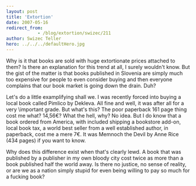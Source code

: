 ```yaml
---
layout: post
title: 'Extortion'
date: 2007-05-16
redirect_from: 
            - /blog/extortion/swizec/211
author: Swizec Teller
hero: ../../../defaultHero.jpg
---
```

Why is it that books are sold with huge extortionate prices attached to them? Is there an explanation for this trend at all, I surely wouldn't know. But the gist of the matter is that books published in Slovenia are simply much too expensive for people to even consider buying and then everyone complains that our book market is going down the drain. Duh?

Let's do a little examplifying shall we. I was recently forced into buying a local book called Pimlico by Dekleva. All fine and well, it was after all for a very \\important grade. But what's this? The poor paperback 161 page thing cost me what? 14,56€? What the hell, why? No idea. But I do know that a book ordered from America, with included shipping a bookstore add-on, local book tax, a world best seller from a well established author, in paperback, cost me a mere 7€. It was Memnoch the Devil by Anne Rice (434 pages) if you want to know.

Why does this difference exist when that's clearly lewd. A book that was published by a publisher in my own bloody city cost twice as more than a book published half the world away. Is there no justice, no sense of reality, or are we as a nation simply stupid for even being willing to pay so much for a fucking book?